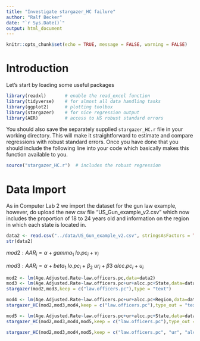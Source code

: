 ```yaml
---
title: "Investigate stargazer_HC failure"
author: "Ralf Becker"
date: "`r Sys.Date()`"
output: html_document
---
```


```r
knitr::opts_chunk$set(echo = TRUE, message = FALSE, warning = FALSE)
```


# Introduction

Let's start by loading some useful packages

```r
library(readxl)       # enable the read_excel function
library(tidyverse)    # for almost all data handling tasks
library(ggplot2)      # plotting toolbox
library(stargazer)    # for nice regression output
library(AER)          # access to HS robust standard errors
```


You should also save the separately supplied `stargazer_HC.r` file in your working directory. This will make it straightforward to estimate and compare regressions with robust standard errors. Once you have done that you should include the following line into your code which basically makes this function available to you.

```r
source("stargazer_HC.r")  # includes the robust regression 
```


# Data Import

As in Computer Lab 2 we import the dataset for the gun law example, however, do upload the new csv file "US_Gun_example_v2.csv" which now includes the proportion of 18 to 24 years old and information on the region in which each state is located in. 

```r
data2 <- read.csv("../data/US_Gun_example_v2.csv", stringsAsFactors = TRUE)          # import data
str(data2)

```


$mod2: AAR_i = \alpha + gamma_1~lo.pc_i + v_i$

$mod3: AAR_i = \alpha + beta_1~lo.pc_i + \beta_2 ~ ur_i + \beta3 ~alcc.pc_i + u_i$

```r
mod2 <- lm(Age.Adjusted.Rate~law.officers.pc,data=data2)
mod3 <- lm(Age.Adjusted.Rate~law.officers.pc+ur+alcc.pc+State,data=data2)
stargazer(mod2,mod3,keep = c("law.officers.pc"),type = "text")
```
```r
mod4 <- lm(Age.Adjusted.Rate~law.officers.pc+ur+alcc.pc+Region,data=data2)
stargazer_HC(mod2,mod3,mod4,keep = c("law.officers.pc"),type_out = "text")
```

```r
mod5 <- lm(Age.Adjusted.Rate~law.officers.pc+ur+alcc.pc+State,data=data2)
stargazer_HC(mod2,mod3,mod4,mod5,keep = c("law.officers.pc"),type_out = "text")
```

```r
stargazer_HC(mod2,mod3,mod4,mod5,keep = c("law.officers.pc", "ur", "alcc.pc"),omit.stat=c("f"),type_out = "text")
```